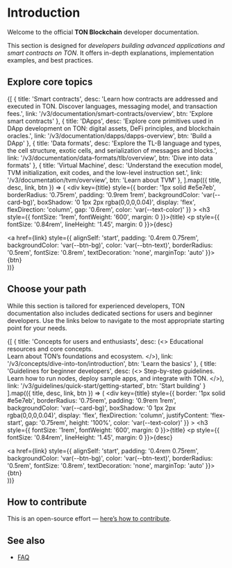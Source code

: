 
# Introduction

Welcome to the official **TON Blockchain** developer documentation.

This section is designed for _developers building advanced applications and smart contracts on TON_. It offers in-depth explanations, implementation examples, and best practices.


## Explore core topics

<div style={{
  display: 'grid',
  gridTemplateColumns: 'repeat(auto-fit, minmax(250px, 1fr))',
  gap: '1.25rem',
  marginTop: '1.5rem'
}}>

  {[
    {
      title: 'Smart contracts',
      desc: 'Learn how contracts are addressed and executed in TON. Discover languages, messaging model, and transaction fees.',
      link: '/v3/documentation/smart-contracts/overview',
      btn: 'Explore smart contracts'
    },
    {
      title: 'DApps',
      desc: 'Explore core primitives used in DApp development on TON: digital assets, DeFi principles, and blockchain oracles.',
      link: '/v3/documentation/dapps/dapps-overview',
      btn: 'Build a DApp'
    },
    {
      title: 'Data formats',
      desc: 'Explore the TL-B language and types, the cell structure, exotic cells, and serialization of messages and blocks.',
      link: '/v3/documentation/data-formats/tlb/overview',
      btn: 'Dive into data formats'
    },
    {
      title: 'Virtual Machine',
      desc: 'Understand the execution model, TVM initialization, exit codes, and the low-level instruction set.',
      link: '/v3/documentation/tvm/overview',
      btn: 'Learn about TVM'
    },
  ].map(({ title, desc, link, btn }) => (
    <div
      key={title}
      style={{
        border: '1px solid #e5e7eb',
        borderRadius: '0.75rem',
        padding: '0.9rem 1rem',
        backgroundColor: 'var(--card-bg)',
        boxShadow: '0 1px 2px rgba(0,0,0,0.04)',
        display: 'flex',
        flexDirection: 'column',
        gap: '0.6rem',
        color: 'var(--text-color)'
      }}
    >
      <h3 style={{ fontSize: '1rem', fontWeight: '600', margin: 0 }}>{title}</h3>
      <p style={{ fontSize: '0.84rem', lineHeight: '1.45', margin: 0 }}>{desc}</p>
      <a href={link} style={{
        alignSelf: 'start',
        padding: '0.4rem 0.75rem',
        backgroundColor: 'var(--btn-bg)',
        color: 'var(--btn-text)',
        borderRadius: '0.5rem',
        fontSize: '0.8rem',
        textDecoration: 'none',
        marginTop: 'auto'
      }}>{btn}</a>
    </div>
  ))}
</div>


## Choose your path

While this section is tailored for experienced developers, TON documentation also includes dedicated sections for users and beginner developers.
Use the links below to navigate to the most appropriate starting point for your needs.

<div style={{
  display: 'grid',
  gridTemplateColumns: 'repeat(auto-fit, minmax(250px, 1fr))',
  gap: '1.25rem',
  marginTop: '1.5rem'
}}>

  {[
    {
      title: 'Concepts for users and enthusiasts',
      desc: (<>
        Educational resources and core concepts.<br />
        Learn about TON’s foundations and ecosystem.
      </>),
      link: '/v3/concepts/dive-into-ton/introduction',
      btn: 'Learn the basics'
    },
    {
      title: 'Guidelines for beginner developers',
      desc: (<>
        Step-by-step guidelines.<br />
        Learn how to run nodes, deploy sample apps, and integrate with TON.
      </>),
      link: '/v3/guidelines/quick-start/getting-started',
      btn: 'Start building'
    }
  ].map(({ title, desc, link, btn }) => (
    <div
      key={title}
      style={{
        border: '1px solid #e5e7eb',
        borderRadius: '0.75rem',
        padding: '0.9rem 1rem',
        backgroundColor: 'var(--card-bg)',
        boxShadow: '0 1px 2px rgba(0,0,0,0.04)',
        display: 'flex',
        flexDirection: 'column',
        justifyContent: 'flex-start',
        gap: '0.75rem',
        height: '100%',
        color: 'var(--text-color)'
      }}
    >
      <h3 style={{ fontSize: '1rem', fontWeight: '600', margin: 0 }}>{title}</h3>
      <p style={{ fontSize: '0.84rem', lineHeight: '1.45', margin: 0 }}>{desc}</p>
      <a href={link} style={{
        alignSelf: 'start',
        padding: '0.4rem 0.75rem',
        backgroundColor: 'var(--btn-bg)',
        color: 'var(--btn-text)',
        borderRadius: '0.5rem',
        fontSize: '0.8rem',
        textDecoration: 'none',
        marginTop: 'auto'
      }}>{btn}</a>
    </div>
  ))}
</div>

## How to contribute

This is an open-source effort — [here’s how to contribute](/v3/contribute).

## See also

- [FAQ](/v3/documentation/faq)

<Feedback />
